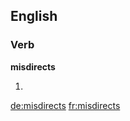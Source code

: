 ==English==

===Verb===
'''misdirects'''

# {{third-person singular of|misdirect}}

[[de:misdirects]]
[[fr:misdirects]]